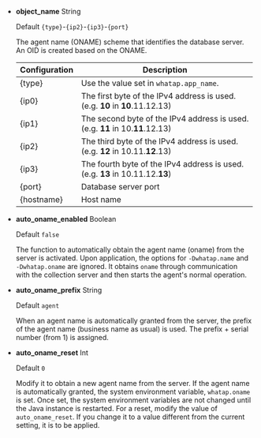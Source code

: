 -   **object_name** <span class='type'>String</span>

    Default `{type}`-`{ip2}`-`{ip3}`-`{port}`

    The agent name (ONAME) scheme that identifies the database server. An OID is created based on the ONAME.

    | Configuration       | Description                                                                      |
    | ------------------- | -------------------------------------------------------------------------------- |
    | {type}              | Use the value set in `whatap.app_name`.                                          |
    | {ip0}               | The first byte of the IPv4 address is used. (e.g. **10** in **10**.11.12.13)     |
    | {ip1}               | The second byte of the IPv4 address is used. (e.g. **11** in 10.**11**.12.13)    |
    | {ip2}               | The third byte of the IPv4 address is used. (e.g. **12** in 10.11.**12**.13)     |
    | {ip3}               | The fourth byte of the IPv4 address is used. (e.g. **13** in 10.11.12.**13**)    |
    | {port}              | Database server port                                                             |
    | {hostname}          | Host name                                                                        |

-   **auto_oname_enabled** <span class='type'>Boolean</span>

    Default `false`

    The function to automatically obtain the agent name (oname) from the server is activated. Upon application, the options for `-Dwhatap.name` and `-Dwhatap.oname` are ignored. It obtains `oname` through communication with the collection server and then starts the agent's normal operation.

-   **auto_oname_prefix** <span class='type'>String</span>

    Default `agent`

    When an agent name is automatically granted from the server, the prefix of the agent name (business name as usual) is used. The prefix + serial number (from 1) is assigned.

-   **auto_oname_reset** <span class='type'>Int</span>

    Default `0`

    Modify it to obtain a new agent name from the server. If the agent name is automatically granted, the system environment variable, `whatap.oname` is set. Once set, the system environment variables are not changed until the Java instance is restarted. For a reset, modify the value of `auto_oname_reset`. If you change it to a value different from the current setting, it is to be applied.
